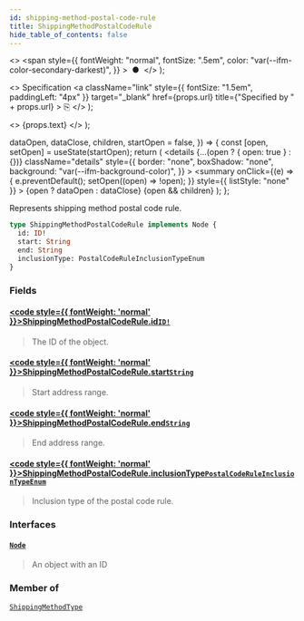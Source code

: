 ```yaml
---
id: shipping-method-postal-code-rule
title: ShippingMethodPostalCodeRule
hide_table_of_contents: false
---
```


  <>
    <span
      style={{
        fontWeight: "normal",
        fontSize: ".5em",
        color: "var(--ifm-color-secondary-darkest)",
      }}
    >
      &nbsp;●&nbsp;
    </span>
  </>
);

  <>
    Specification
    <a
      className="link"
      style={{ fontSize: "1.5em", paddingLeft: "4px" }}
      target="\_blank"
      href={props.url}
      title={"Specified by " + props.url}
    >
      ⎘
    </a>
  </>
);

  <>
    <span className={props.class}>{props.text}</span>
  </>
);


  dataOpen,
  dataClose,
  children,
  startOpen = false,
}) => {
  const [open, setOpen] = useState(startOpen);
  return (
    <details
      {...(open ? { open: true } : {})}
      className="details"
      style={{
        border: "none",
        boxShadow: "none",
        background: "var(--ifm-background-color)",
      }}
    >
      <summary
        onClick={(e) => {
          e.preventDefault();
          setOpen((open) => !open);
        }}
        style={{ listStyle: "none" }}
      >
        {open ? dataOpen : dataClose}
      </summary>
      {open && children}
    </details>
  );
};

Represents shipping method postal code rule.

```graphql
type ShippingMethodPostalCodeRule implements Node {
  id: ID!
  start: String
  end: String
  inclusionType: PostalCodeRuleInclusionTypeEnum
}
```

### Fields

#### [<code style={{ fontWeight: 'normal' }}>ShippingMethodPostalCodeRule.<b>id</b></code>](#)<Bullet />[`ID!`](../../../api-storefront/miscellaneous/scalars/id) <Badge class="badge badge--secondary" text="non-null"/> <Badge class="badge badge--secondary" text="scalar"/>

> The ID of the object.

#### [<code style={{ fontWeight: 'normal' }}>ShippingMethodPostalCodeRule.<b>start</b></code>](#)<Bullet />[`String`](../../../api-storefront/miscellaneous/scalars/string) <Badge class="badge badge--secondary" text="scalar"/>

> Start address range.

#### [<code style={{ fontWeight: 'normal' }}>ShippingMethodPostalCodeRule.<b>end</b></code>](#)<Bullet />[`String`](../../../api-storefront/miscellaneous/scalars/string) <Badge class="badge badge--secondary" text="scalar"/>

> End address range.

#### [<code style={{ fontWeight: 'normal' }}>ShippingMethodPostalCodeRule.<b>inclusionType</b></code>](#)<Bullet />[`PostalCodeRuleInclusionTypeEnum`](../../../api-storefront/shipping/enums/postal-code-rule-inclusion-type-enum) <Badge class="badge badge--secondary" text="enum"/>

> Inclusion type of the postal code rule.

### Interfaces

#### [`Node`](../../../api-storefront/miscellaneous/interfaces/node) <Badge class="badge badge--secondary" text="interface"/>

> An object with an ID

### Member of

[`ShippingMethodType`](../../../api-storefront/shipping/objects/shipping-method-type) <Badge class="badge badge--secondary" text="object"/>
